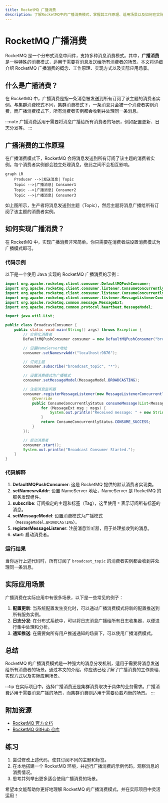 ```yaml
---
title: RocketMQ 广播消费
description: 了解RocketMQ中的广播消费模式，掌握其工作原理、适用场景以及如何在实际项目中实现。
---
```


# RocketMQ 广播消费

RocketMQ 是一个分布式消息中间件，支持多种消息消费模式。其中，**广播消费**是一种特殊的消费模式，适用于需要将消息发送给所有消费者的场景。本文将详细介绍 RocketMQ 广播消费的概念、工作原理、实现方式以及实际应用场景。

## 什么是广播消费？

在 RocketMQ 中，广播消费是指一条消息被发送到所有订阅了该主题的消费者实例。与集群消费模式不同，集群消费模式下，一条消息只会被一个消费者实例消费，而广播消费模式下，所有消费者实例都会收到并处理同一条消息。

:::note
广播消费适用于需要将消息广播给所有消费者的场景，例如配置更新、日志分发等。
:::

## 广播消费的工作原理

在广播消费模式下，RocketMQ 会将消息发送到所有订阅了该主题的消费者实例。每个消费者实例都会独立处理消息，彼此之间不会相互影响。

```mermaid
graph LR
    Producer -->|发送消息| Topic
    Topic -->|广播消息| Consumer1
    Topic -->|广播消息| Consumer2
    Topic -->|广播消息| Consumer3
```

如上图所示，生产者将消息发送到主题（Topic），然后主题将消息广播给所有订阅了该主题的消费者实例。

## 如何实现广播消费？

在 RocketMQ 中，实现广播消费非常简单。你只需要在消费者端设置消费模式为广播模式即可。

### 代码示例

以下是一个使用 Java 实现的 RocketMQ 广播消费的示例：

```java
import org.apache.rocketmq.client.consumer.DefaultMQPushConsumer;
import org.apache.rocketmq.client.consumer.listener.ConsumeConcurrentlyContext;
import org.apache.rocketmq.client.consumer.listener.ConsumeConcurrentlyStatus;
import org.apache.rocketmq.client.consumer.listener.MessageListenerConcurrently;
import org.apache.rocketmq.common.message.MessageExt;
import org.apache.rocketmq.common.protocol.heartbeat.MessageModel;

import java.util.List;

public class BroadcastConsumer {
    public static void main(String[] args) throws Exception {
        // 实例化消费者
        DefaultMQPushConsumer consumer = new DefaultMQPushConsumer("broadcast_consumer_group");

        // 设置NameServer地址
        consumer.setNamesrvAddr("localhost:9876");

        // 订阅主题
        consumer.subscribe("broadcast_topic", "*");

        // 设置消费模式为广播模式
        consumer.setMessageModel(MessageModel.BROADCASTING);

        // 注册消息监听器
        consumer.registerMessageListener(new MessageListenerConcurrently() {
            @Override
            public ConsumeConcurrentlyStatus consumeMessage(List<MessageExt> msgs, ConsumeConcurrentlyContext context) {
                for (MessageExt msg : msgs) {
                    System.out.println("Received message: " + new String(msg.getBody()));
                }
                return ConsumeConcurrentlyStatus.CONSUME_SUCCESS;
            }
        });

        // 启动消费者
        consumer.start();
        System.out.println("Broadcast Consumer Started.");
    }
}
```

### 代码解释

1. **DefaultMQPushConsumer**: 这是 RocketMQ 提供的默认消费者实现类。
2. **setNamesrvAddr**: 设置 NameServer 地址，NameServer 是 RocketMQ 的服务发现组件。
3. **subscribe**: 订阅指定的主题和标签（Tag），这里使用 `*` 表示订阅所有标签的消息。
4. **setMessageModel**: 设置消费模式为广播模式（`MessageModel.BROADCASTING`）。
5. **registerMessageListener**: 注册消息监听器，用于处理接收到的消息。
6. **start**: 启动消费者。

### 运行结果

当你运行上述代码时，所有订阅了 `broadcast_topic` 的消费者实例都会收到并处理同一条消息。

## 实际应用场景

广播消费在实际应用中有很多场景，以下是一些常见的例子：

1. **配置更新**: 当系统配置发生变化时，可以通过广播消费模式将新的配置推送到所有服务实例。
2. **日志分发**: 在分布式系统中，可以将日志消息广播给所有日志收集器，以便进行集中处理和分析。
3. **通知推送**: 在需要向所有用户推送通知的场景下，可以使用广播消费模式。

## 总结

RocketMQ 的广播消费模式是一种强大的消息分发机制，适用于需要将消息发送给所有消费者的场景。通过本文的介绍，你应该已经了解了广播消费的工作原理、实现方式以及实际应用场景。

:::tip
在实际项目中，选择广播消费还是集群消费取决于具体的业务需求。广播消费适用于需要消息广播的场景，而集群消费则适用于需要负载均衡的场景。
:::

## 附加资源

- [RocketMQ 官方文档](https://rocketmq.apache.org/docs/)
- [RocketMQ GitHub 仓库](https://github.com/apache/rocketmq)

## 练习

1. 尝试修改上述代码，使其订阅不同的主题和标签。
2. 在本地搭建一个 RocketMQ 环境，并运行广播消费的示例代码，观察消息的消费情况。
3. 思考并列举出更多适合使用广播消费的场景。

希望本文能帮助你更好地理解 RocketMQ 的广播消费模式，并在实际项目中灵活运用！